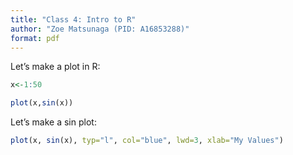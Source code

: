 ```yaml
---
title: "Class 4: Intro to R"
author: "Zoe Matsunaga (PID: A16853288)"
format: pdf
---
```


Let's make a plot in R: 

```r
x<-1:50

plot(x,sin(x))
```

Let's make a sin plot: 

```r
plot(x, sin(x), typ="l", col="blue", lwd=3, xlab="My Values")
```

